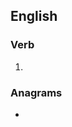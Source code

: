 {{also|drying-up}}
==English==

===Verb===
{{head|en|verb form}}

# {{present participle of|dry up|lang=en|nocat=1}}

===Anagrams===
* {{anagrams|en|a=dginpruy|updrying}}